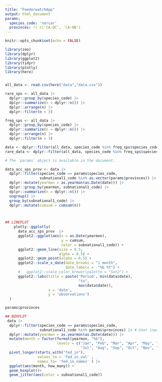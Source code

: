 ```yaml
---
title: "FeederwatchApp"
output: html_document
params:
  species_code: 'norcar'
  provinces: !r c('CA-QC', 'CA-ON')
---
```


```r

knitr::opts_chunk$set(echo = FALSE)

library(zoo)
library(dplyr)
library(ggplot2)
library(tidyr)
library(plotly)
library(here)


all_data <- read.csv(here("data","data.csv"))

rare_sps <- all_data |> 
  dplyr::group_by(species_code) |> 
  dplyr::summarize(n = dplyr::n()) |> 
  dplyr::arrange(n) |> 
  dplyr::filter(n < 3)

freq_sps <- all_data |> 
  dplyr::group_by(species_code) |> 
  dplyr::summarize(n = dplyr::n()) |> 
  dplyr::arrange(n) |> 
  dplyr::filter(n > 3)

data <- dplyr::filter(all_data, species_code %in% freq_sps$species_code)
rare_data <- dplyr::filter(all_data, species_code %in% freq_sps$species_code)


```


```r
# The `params` object is available in the document.

data_acc_sps_prov <- data |> 
  dplyr::filter(species_code == params$species_code,
                subnational1_code %in% as.vector(params$provinces)) |> # User input
  dplyr::mutate(yearmon = as.yearmon(as.Date(date))) |> 
  dplyr::group_by(yearmon, subnational1_code) |> 
  dplyr::summarize(n = dplyr::n()) |> 
  ungroup() |> 
  group_by(subnational1_code) |> 
  dplyr::mutate(cumsum = cumsum(n))



## LINEPLOT
    plotly::ggplotly(
      data_acc_sps_prov  |> 
      ggplot2::ggplot(aes(x = as.Date(yearmon),
                          y = cumsum,
                          color = subnational1_code)) +
      ggplot2::geom_line(size = 0.5,
                         alpha = 0.5) +
      ggplot2::geom_point(alpha = 0.5) +
      ggplot2::scale_x_date(date_breaks = "1 month", 
                            date_labels =  "%b %Y") + 
      #   ggplot2::scale_color_brewer(palette = "Set2") +
      ggplot2::labs(title = paste('Period', min(data$date),
                                  "to",
                                  max(data$date)),
                    x = 'date',
                    y = 'observations') 
  )

params$provinces
```

```r
## BOXPLOT
 data |> 
  dplyr::filter(species_code == params$species_code,
                subnational1_code %in% params$provinces) |> # User input
  dplyr::mutate(yearmon = as.yearmon(as.Date(date))) |> 
  mutate(month = factor(format(yearmon, "%b"),
                        levels = c("Jan", "Feb", "Mar", "Apr", "May", "Jun",
                                   "Jul", "Aug", "Sep", "Oct", "Nov", "Dec"))) |> 
  pivot_longer(starts_with("fed_in"),
               values_to = 'fed_in_val' ,
               names_to= 'fed_in_names' ) |> 
  ggplot(aes(month, how_many)) +
  geom_boxplot()+
  geom_jitter(aes(color = subnational1_code))

```

